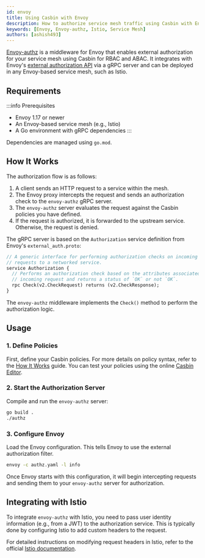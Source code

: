 ```yaml
---
id: envoy
title: Using Casbin with Envoy
description: How to authorize service mesh traffic using Casbin with Envoy Proxy.
keywords: [Envoy, Envoy-authz, Istio, Service Mesh]
authors: [ashish493]
---
```


[Envoy-authz](https://github.com/casbin/envoy-authz) is a middleware for Envoy that enables external authorization for your service mesh using Casbin for RBAC and ABAC. It integrates with Envoy's [external authorization API](https://www.envoyproxy.io/docs/envoy/latest/intro/arch_overview/security/ext_authz_filter.html) via a gRPC server and can be deployed in any Envoy-based service mesh, such as Istio.

## Requirements

:::info Prerequisites
- Envoy 1.17 or newer
- An Envoy-based service mesh (e.g., Istio)
- A Go environment with gRPC dependencies
:::

Dependencies are managed using `go.mod`.

## How It Works

The authorization flow is as follows:
1. A client sends an HTTP request to a service within the mesh.
2. The Envoy proxy intercepts the request and sends an authorization check to the `envoy-authz` gRPC server.
3. The `envoy-authz` server evaluates the request against the Casbin policies you have defined.
4. If the request is authorized, it is forwarded to the upstream service. Otherwise, the request is denied.

The gRPC server is based on the `Authorization` service definition from Envoy's `external_auth.proto`:

```protobuf
// A generic interface for performing authorization checks on incoming
// requests to a networked service.
service Authorization {
  // Performs an authorization check based on the attributes associated with the
  // incoming request and returns a status of `OK` or not `OK`.
  rpc Check(v2.CheckRequest) returns (v2.CheckResponse);
}
```

The `envoy-authz` middleware implements the `Check()` method to perform the authorization logic.

## Usage

### 1. Define Policies

First, define your Casbin policies. For more details on policy syntax, refer to the [How It Works](/docs/basics/HowItWorks) guide. You can test your policies using the online [Casbin Editor](/editor).

### 2. Start the Authorization Server

Compile and run the `envoy-authz` server:

```bash
go build .
./authz
```

### 3. Configure Envoy

Load the Envoy configuration. This tells Envoy to use the external authorization filter.

```bash
envoy -c authz.yaml -l info
```

Once Envoy starts with this configuration, it will begin intercepting requests and sending them to your `envoy-authz` server for authorization.

## Integrating with Istio

To integrate `envoy-authz` with Istio, you need to pass user identity information (e.g., from a JWT) to the authorization service. This is typically done by configuring Istio to add custom headers to the request.

For detailed instructions on modifying request headers in Istio, refer to the official [Istio documentation](https://istio.io/v1.4/docs/tasks/policy-enforcement/control-headers/).